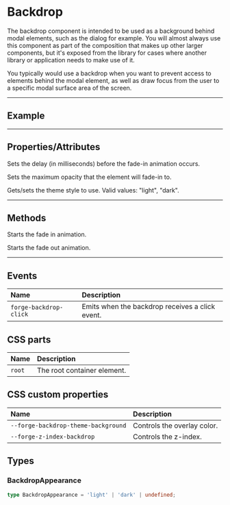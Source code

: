 
<PageSection>

# Backdrop

The backdrop component is intended to be used as a background behind modal elements, such as the dialog for example. You will
almost always use this component as part of the composition that makes up other larger components, but it's exposed from the library
for cases where another library or application needs to make use of it.

You typically would use a backdrop when you want to prevent access to elements behind the modal element, as well as draw focus from
the user to a specific modal surface area of the screen.

</PageSection>

---

<PageSection>

## Example

<LiveDemo dense codeHtml={BackdropCodeHtml()} codeTs={BackdropCodeTs()}>
  <BackdropDemo />
</LiveDemo>

</PageSection>

---

<PageSection>

## Properties/Attributes

<PropertyDef name="delay" type="number" defaultValue="0">

Sets the delay (in milliseconds) before the fade-in animation occurs.

</PropertyDef>

<PropertyDef name="maxOpacity" type="number" defaultValue="0.54">

Sets the maximum opacity that the element will fade-in to.

</PropertyDef>

<PropertyDef name="appearance" type="BackdropAppearance" defaultValue="undefined">

Gets/sets the theme style to use. Valid values: "light", "dark".

</PropertyDef>

</PageSection>

---

<PageSection>

## Methods

<MethodDef name="fadeIn()">

Starts the fade in animation.

</MethodDef>

<MethodDef name="fadeOut()">

Starts the fade out animation.

</MethodDef>


</PageSection>

---

<PageSection>

## Events

| Name                     | Description
| :----------------------- | :-----------------
| `forge-backdrop-click`     | Emits when the backdrop receives a click event.

</PageSection>

<PageSection>

## CSS parts

| Name                                      | Description
| :-----------------------------------------| :-----------------
| `root`                                    | The root container element.

</PageSection>

<PageSection>

## CSS custom properties

| Name                                    | Description
| :---------------------------------------| :-----------------
| `--forge-backdrop-theme-background`       | Controls the overlay color.
| `--forge-z-index-backdrop`                | Controls the z-index.

</PageSection>

<PageSection>

## Types

### BackdropAppearance

```ts
type BackdropAppearance = 'light' | 'dark' | undefined;
```

</PageSection>
